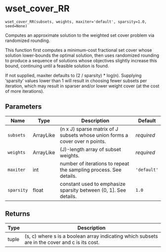# wset_cover_RR { #geomcover.wset_cover_RR }

`wset_cover_RR(subsets, weights, maxiter='default', sparsity=1.0, seed=None)`

Computes an approximate solution to the weighted set cover problem via randomized rounding.

This function first computes a minimum-cost fractional set cover whose solution lower-bounds the optimal solution, 
then uses randomized rounding to produce a sequence of solutions whose objectives slightly increase this bound, 
continuing until a feasible solution is found. 

If not supplied, maxiter defaults to (2 / sparsity) * log(n). Supplying 'sparsity' values lower than 1 
will result in choosing fewer subsets per iteration, which may result in sparser and/or lower 
weight cover (at the cost of more iterations). 

## Parameters

| Name       | Type      | Description                                                                 | Default     |
|------------|-----------|-----------------------------------------------------------------------------|-------------|
| `subsets`  | ArrayLike | (n x J) sparse matrix of J subsets whose union forms a cover over n points. | _required_  |
| `weights`  | ArrayLike | (J)-length array of subset weights.                                         | _required_  |
| `maxiter`  | int       | number of iterations to repeat the sampling process. See details.           | `'default'` |
| `sparsity` | float     | constant used to emphasize sparsity between (0, 1]. See details.            | `1.0`       |

## Returns

| Type   | Description                                                                                    |
|--------|------------------------------------------------------------------------------------------------|
| tuple  | (s, c) where s is a boolean array indicating which subsets are in the cover and c is its cost. |